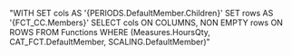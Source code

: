 "WITH SET cols AS '{PERIODS.DefaultMember.Children}'
          SET rows AS '{FCT_CC.Members}'
SELECT cols ON COLUMNS,
             NON EMPTY rows ON ROWS
FROM Functions
WHERE (Measures.HoursQty, CAT_FCT.DefaultMember, SCALING.DefaultMember)"
